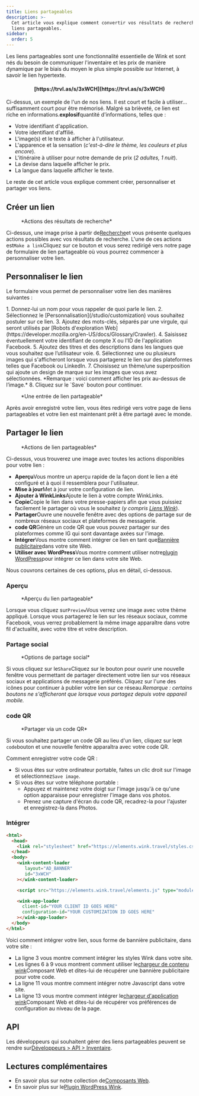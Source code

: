 ```yaml
---
title: Liens partageables
description: >-
  Cet article vous explique comment convertir vos résultats de recherche en
  liens partageables.
sidebar:
  order: 5
---
```


Les liens partageables sont une fonctionnalité essentielle de Wink et sont nés du besoin de communiquer l'inventaire et les prix de manière dynamique par le biais du moyen le plus simple possible sur Internet, à savoir le lien hypertexte.

<h4 align="center">[https://trvl.as/s/3xWCH](https://trvl.as/s/3xWCH)</h4>


Ci-dessus, un exemple de l'un de nos liens. Il est court et facile à utiliser... suffisamment court pour être mémorisé. Malgré sa brièveté, ce lien est riche en informations.**explosif**quantité d'informations, telles que :

* Votre identifiant d'application.
* Votre identifiant d'affilié.
* L'image(s) et le texte à afficher à l'utilisateur.
* L'apparence et la sensation (*c'est-à-dire le thème, les couleurs et plus encore*).
* L'itinéraire à utiliser pour notre demande de prix (*2 adultes, 1 nuit*).
* La devise dans laquelle afficher le prix.
* La langue dans laquelle afficher le texte.

Le reste de cet article vous explique comment créer, personnaliser et partager vos liens.

## Créer un lien

<figure>
  <CloudinaryImage width="350" height="238" resize="scale" quality="best" alt="Actes" src="academy/inventory-actions" errorImage="noimage_opaque_nyrtl0.png" />

  <figcaption>*Actions des résultats de recherche*</figcaption>
</figure>


Ci-dessus, une image prise à partir de[Recherche](/studio/search)et vous présente quelques actions possibles avec vos résultats de recherche. L'une de ces actions est`Make a link`Cliquez sur ce bouton et vous serez redirigé vers notre page de formulaire de lien partageable où vous pourrez commencer à personnaliser votre lien.

## Personnaliser le lien

Le formulaire vous permet de personnaliser votre lien des manières suivantes :

<Steps>
  1. Donnez-lui un nom pour vous rappeler de quoi parle le lien.
  2. Sélectionnez le [Personnalisation](/studio/customization) vous souhaitez postuler sur ce lien.
  3. Ajoutez des mots-clés, séparés par une virgule, qui seront utilisés par [Robots d'exploration Web](https://developer.mozilla.org/en-US/docs/Glossary/Crawler).
  4. Saisissez éventuellement votre identifiant de compte X ou l'ID de l'application Facebook.
  5. Ajoutez des titres et des descriptions dans les langues que vous souhaitez que l’utilisateur voie.
  6. Sélectionnez une ou plusieurs images qui s'afficheront lorsque vous partagerez le lien sur des plateformes telles que Facebook ou LinkedIn.
  7. Choisissez un thème/une superposition qui ajoute un design de marque sur les images que vous avez sélectionnées. *Remarque : voici comment afficher les prix au-dessus de l’image.*
  8. Cliquez sur le `Save` bouton pour continuer.
</Steps>


<figure>
  <CloudinaryImage width="350" height="641" resize="scale" quality="best" alt="Lien partageable" src="academy/shareable-link" errorImage="noimage_opaque_nyrtl0.png" />

  <figcaption>*Une entrée de lien partageable*</figcaption>
</figure>


Après avoir enregistré votre lien, vous êtes redirigé vers votre page de liens partageables et votre lien est maintenant prêt à être partagé avec le monde.

## Partager le lien

<figure>
  <CloudinaryImage width="350" height="641" resize="scale" quality="best" alt="Actes" src="academy/shareable-link-actions" errorImage="noimage_opaque_nyrtl0.png" />

  <figcaption>*Actions de lien partageables*</figcaption>
</figure>


Ci-dessus, vous trouverez une image avec toutes les actions disponibles pour votre lien :

* **Aperçu**Vous montre un aperçu rapide de la façon dont le lien a été configuré et à quoi il ressemblera pour l'utilisateur.
* **Mise à jour**Met à jour votre configuration de lien.
* **Ajouter à WinkLinks**Ajoute le lien à votre compte WinkLinks.
* **Copie**Copie le lien dans votre presse-papiers afin que vous puissiez facilement le partager où vous le souhaitez (*y compris [Liens Wink](/link-manager/wink-links)*).
* **Partager**Ouvre une nouvelle fenêtre avec des options de partage sur de nombreux réseaux sociaux et plateformes de messagerie.
* **code QR**Génère un code QR que vous pouvez partager sur des plateformes comme IG qui sont davantage axées sur l'image.
* **Intégrer**Vous montre comment intégrer ce lien en tant que[Bannière publicitaire](/developers/web-components/#content-loader)dans votre site Web.
* **Utiliser avec WordPress**Vous montre comment utiliser notre[plugin WordPress](/developers/wordpress)pour intégrer ce lien dans votre site Web.

Nous couvrons certaines de ces options, plus en détail, ci-dessous.

### Aperçu

<figure>
  <CloudinaryImage width="700" height="373" resize="scale" quality="best" alt="Aperçu" src="academy/shareable-link-preview" errorImage="noimage_opaque_nyrtl0.png" />

  <figcaption>*Aperçu du lien partageable*</figcaption>
</figure>


Lorsque vous cliquez sur`Preview`Vous verrez une image avec votre thème appliqué. Lorsque vous partagerez le lien sur les réseaux sociaux, comme Facebook, vous verrez probablement la même image apparaître dans votre fil d'actualité, avec votre titre et votre description.

### Partage social

<figure>
  <CloudinaryImage width="350" height="231" resize="scale" quality="best" alt="Partage social" src="academy/shareable-link-share" errorImage="noimage_opaque_nyrtl0.png" />

  <figcaption>*Options de partage social*</figcaption>
</figure>


Si vous cliquez sur le`Share`Cliquez sur le bouton pour ouvrir une nouvelle fenêtre vous permettant de partager directement votre lien sur vos réseaux sociaux et applications de messagerie préférés.
Cliquez sur l'une des icônes pour continuer à publier votre lien sur ce réseau.*Remarque : certains boutons ne s'afficheront que lorsque vous partagez depuis votre appareil mobile.*

### code QR

<figure>
  <CloudinaryImage width="350" height="440" resize="scale" quality="best" alt="Partage social" src="academy/shareable-link-qr-code" errorImage="noimage_opaque_nyrtl0.png" />

  <figcaption>*Partager via un code QR*</figcaption>
</figure>


Si vous souhaitez partager un code QR au lieu d'un lien, cliquez sur le`QR code`bouton et une nouvelle fenêtre apparaîtra avec votre code QR.

Comment enregistrer votre code QR :

* Si vous êtes sur votre ordinateur portable, faites un clic droit sur l'image et sélectionnez`Save image`.
* Si vous êtes sur votre téléphone portable :
  * Appuyez et maintenez votre doigt sur l'image jusqu'à ce qu'une option apparaisse pour enregistrer l'image dans vos photos.
  * Prenez une capture d'écran du code QR, recadrez-la pour l'ajuster et enregistrez-la dans Photos.

### Intégrer

```html {3, 6-9, 11, 13-16}
<html>
  <head>
    <link rel="stylesheet" href="https://elements.wink.travel/styles.css"></link>
  </head>
  <body>
    <wink-content-loader
       layout="AD_BANNER"
       id="3xWCH"
    ></wink-content-loader>

    <script src="https://elements.wink.travel/elements.js" type="module" defer></script>

    <wink-app-loader
      client-id="YOUR CLIENT ID GOES HERE"
      configuration-id="YOUR CUSTOMIZATION ID GOES HERE"
    ></wink-app-loader>
  </body>
</html>
```

Voici comment intégrer votre lien, sous forme de bannière publicitaire, dans votre site :

* La ligne 3 vous montre comment intégrer les styles Wink dans votre site.
* Les lignes 6 à 9 vous montrent comment utiliser le[chargeur de contenu wink](/developers/web-components/#content-loader)Composant Web et dites-lui de récupérer une bannière publicitaire pour votre code.
* La ligne 11 vous montre comment intégrer notre Javascript dans votre site.
* La ligne 13 vous montre comment intégrer le[chargeur d'application wink](/developers/web-components/#application-loader)Composant Web et dites-lui de récupérer vos préférences de configuration au niveau de la page.

## API

Les développeurs qui souhaitent gérer des liens partageables peuvent se rendre sur[Développeurs > API > Inventaire](/developers/apis/#inventory-api).

## Lectures complémentaires

* En savoir plus sur notre collection de[Composants Web](/developers/web-components).
* En savoir plus sur le[Plugin WordPress Wink](/developers/wordpress).

